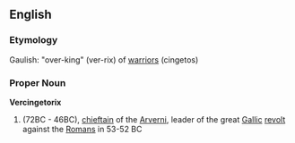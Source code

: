 ==English== {{wikipedia}}
=== Etymology ===
Gaulish: "over-king" (ver-rix) of [[warrior]]s (cingetos)
=== Proper Noun ===
'''Vercingetorix'''
# (72BC - 46BC), [[chieftain]] of the [[Arverni]], leader of the great [[Gallic]] [[revolt]] against the [[Romans]] in 53-52 BC